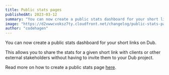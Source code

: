 ```yaml
---
title: Public stats pages
publishedAt: 2023-03-12
summary: "You can now create a public stats dashboard for your short links on Dub. This allows you to share the stats for a given short link with clients or other external stakeholders without having to invite them to your Dub project."
image: "https://d2vwwcvoksz7ty.cloudfront.net/changelog/public-stats-pages.png"
author: "codehagen"
---
```


You can now create a public stats dashboard for your short links on Dub.

This allows you to share the stats for a given short link with clients or other external stakeholders without having to invite them to your Dub project.

Read more on how to create a public stats page [here](/help/article/public-stats-pages).
